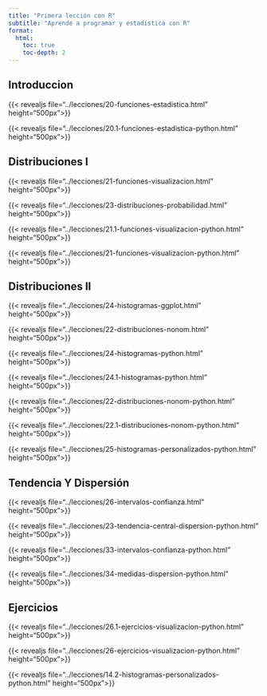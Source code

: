```yaml
---
title: "Primera lección con R"
subtitle: "Aprende a programar y estadística con R"
format:
  html:
    toc: true
    toc-depth: 2
---
```


::: {.panel-tabset}

## Introduccion

{{< revealjs file="../lecciones/20-funciones-estadistica.html" height="500px">}}

{{< revealjs file="../lecciones/20.1-funciones-estadistica-python.html" height="500px">}}

## Distribuciones I

{{< revealjs file="../lecciones/21-funciones-visualizacion.html" height="500px">}}

{{< revealjs file="../lecciones/23-distribuciones-probabilidad.html" height="500px">}}

{{< revealjs file="../lecciones/21.1-funciones-visualizacion-python.html" height="500px">}}

{{< revealjs file="../lecciones/21-funciones-visualizacion-python.html" height="500px">}}

## Distribuciones II

{{< revealjs file="../lecciones/24-histogramas-ggplot.html" height="500px">}}

{{< revealjs file="../lecciones/22-distribuciones-nonom.html" height="500px">}}

{{< revealjs file="../lecciones/24-histogramas-python.html" height="500px">}}

{{< revealjs file="../lecciones/24.1-histogramas-python.html" height="500px">}}

{{< revealjs file="../lecciones/22-distribuciones-nonom-python.html" height="500px">}}

{{< revealjs file="../lecciones/22.1-distribuciones-nonom-python.html" height="500px">}}

{{< revealjs file="../lecciones/25-histogramas-personalizados-python.html" height="500px">}}

## Tendencia Y Dispersión

{{< revealjs file="../lecciones/26-intervalos-confianza.html" height="500px">}}

{{< revealjs file="../lecciones/23-tendencia-central-dispersion-python.html" height="500px">}}

{{< revealjs file="../lecciones/33-intervalos-confianza-python.html" height="500px">}}

{{< revealjs file="../lecciones/34-medidas-dispersion-python.html" height="500px">}}

## Ejercicios

{{< revealjs file="../lecciones/26.1-ejercicios-visualizacion-python.html" height="500px">}}

{{< revealjs file="../lecciones/26-ejercicios-visualizacion-python.html" height="500px">}}

:::


{{< revealjs file="../lecciones/14.2-histogramas-personalizados-python.html" height="500px">}}